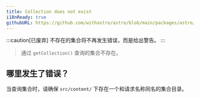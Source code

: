 ```yaml
---
title: Collection does not exist
i18nReady: true
githubURL: https://github.com/withastro/astro/blob/main/packages/astro/src/core/errors/errors-data.ts
---
```


:::caution[已废弃]
不存在的集合将不再发生错误，而是给出警告。
:::

> 通过 `getCollection()` 查询的集合不存在。

## 哪里发生了错误？

当查询集合时，请确保 `src/content/` 下存在一个和请求名称同名的集合目录。
